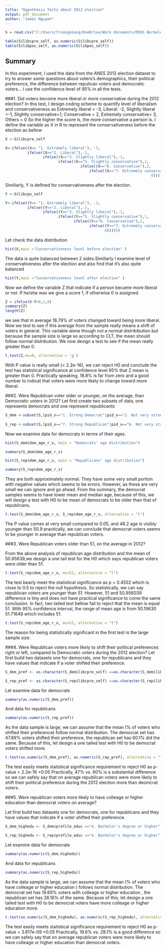 ```yaml
---
title: "Hypothesis Tests about 2012 election"
output: pdf_document
author: "James Nguyen"
---
```



```r
S = read.csv("C:/Users/TruongGiang/OneDrive/Work documents/MIDS Berkeley/W203-1/lab3/ANES_2012_sel.csv")

```


```r

table(S$libcpre_self, as.numeric(S$libcpre_self))
table(S$libpos_self, as.numeric(S$libpos_self))

```

## Summary
In this experiment, I used the data from the ANES 2012 election dataset to try to answer some questions about voters's demographics, their political preference, the difference between repulican voters and democratic voters...
I use the confidence level of 95% in all the tests.

###1. Did voters become more liberal or more conservative during the 2012 election?
In this test, I design coding scheme to quantify level of liberalism and conservativeness as Extremely liberal = -3, Liberal: -2, Slightly liberal =-1, Slightly conservative=1, Conservative = 2, Extremely conservative= 3, Others = 0
So the higher the score is, the more conservative a person is.
I define the variable as X in R to represent the conservativeness before the election as bellow

```r
X <-S$libcpre_self

X<-ifelse((X== "1. Extremely liberal"), -3,
          ifelse((X=="2. Liberal"),-2,
                 ifelse((X=="3. Slightly liberal"),-1,
                        ifelse((X=="5. Slightly conservative"),1,
                                  ifelse((X=="6. Conservative"),2,
                                      ifelse((X=="7. Extremely conservative"),3,
                                                                  0))))))
```
Similiarly, Y is defined for conservativeness after the election.
```r
Y <-S$libcpo_self

Y<-ifelse((Y== "1. Extremely liberal"), -3,
          ifelse((Y=="2. Liberal"),-2,
                 ifelse((Y=="3. Slightly liberal"),-1,
                        ifelse((Y=="5. Slightly conservative"),1,
                               ifelse((Y=="6. Conservative"),2,
                                      ifelse((Y=="7. Extremely conservative"),3,
                                             0))))))

```

Let check the data distribution

```r
hist(X,main ="Conservativeness level before election" )

```

The data is quite balanced between 2 sides.Similiarly I examine level of conservativeness after the election and also find that it's also quite balanced 

```r
hist(Y,main ="Conservativeness level after election" )

```

Now we define the variable Z that indicate if a person became more liberal or not. If he/she was we give a score 1, if otherwise 0 is assigned.

```r
Z = ifelse(X-Y>0,1,0)
summary(Z)
length(Z)
```
we see that in average 18.79% of voters changed toward being more liberal. Now we test to see if this average from the sample really means a shift of voters in general.
This variable alone though not a normal distribibution but because the sample size is large so according to CLT, the mean should follow normal distribution. We now design a test to see if the mean really greater than 0.
```r
t.test(Z,mu=0, alternative = 'g')

```

With P value is really small (< 2.2e-16), we can reject H0 and conclude the test has statistical significance at confidence level 95% that Z mean is greater than 0. 
Practically speaking, 18.8% is far from zero and a good number to indicat that voters were more likely to change toward more liberal.

###2. Were Republican voter older or younger, on the average, than Democratic voters in 2012?
Let first create two subsets of data, one represents democrats and one represent republicants


```r

S_dem <-subset(S,(pid_x=="1. Strong Democrat"|pid_x=="2. Not very strong Democract")) 
       
S_rep <-subset(S,(pid_x=="7. Strong Republican"|pid_x=="6. Not very strong Republican"))


```

Now we examine data for democrats in terms of their ages.
```r
hist(S_dem$dem_age_r_x, main = "Democrats' age distribution")


```

```r
summary(S_dem$dem_age_r_x)

```


```r
hist(S_rep$dem_age_r_x, main = "Republicans' age distribution")

```
```r
summary(S_rep$dem_age_r_x)
```

They are both approximately normal. They have some very small portion with negative values which seems to be errors. 
However, as these are very small we can ignore and go ahead.
From the summary, the democrat samples seems to have lower mean and median age, because of this, we will design a test with H0 to be mean of democrats  to be older than that of republicans.
```r
t.test(S_dem$dem_age_r_x, S_rep$dem_age_r_x, alternative = "l")

```
The P value comes at very small compared to 0.05, and 48.2 age is visibly younger than 50.9 practically, we can conclude that democrat voters seems to be younger in average than republican voters.

###3. Were Republican voters older than 51, on the average in 2012?

From the above analysis of republican age distribution and the mean of 50.95639,we design a one tail test for the H0 which says republican voters were older than 51.
```r
t.test(S_rep$dem_age_r_x, mu=51, alternative = "l")


```
The test bearly meet the statistical significance as p = 0.4552 which is close to 0.5 to reject the null hypothesis.
So statistically, we can say republican voters are younger than 51.
However, 51 and 50.956039 difference is tiny and does not have practical significance to come the same conclusion.
In fact, two tailed test bellow fail to reject that the mean is equal 51. With 95% confidence interval, the range of mean age is from 50.19630 51.71648 which includes 51.

```r

t.test(S_rep$dem_age_r_x, mu=51, alternative = "t")
```

The reason for being statistically significant in the first test is the large sample size.

###4. Were Republican voters more likely to shift their political preferences right or left, compared to Democratic voters during the 2012 election?
Let first build two datasets one for democrats, one for republicans and they have values that indicate if a voter shifted their preference.

```r

S_dem_pref <- as.character(S_dem$libcpre_self) ==as.character(S_dem$libcpo_self)

S_rep_pref <- as.character(S_rep$libcpre_self) ==as.character(S_rep$libcpo_self)

```

Let examine data for democrats

```r
summary(as.numeric(S_dem_pref))
```
And data for republicans
```r

summary(as.numeric(S_rep_pref))
```

As the data sample is large, we can assume that the mean (% of voters who shifted their preference) follow normal distribution.
The democrat set has 47.89% voters shifted their preference, the republican set has 60.1% did the same. Because of this, let design a one tailed test with H0 to be democrat voters shifted more.
```r
t.test(as.numeric(S_dem_pref), as.numeric(S_rep_pref), alternative = "l")

```
The test easily meets statistical significance requirement to reject H0 as p-value < 2.2e-16 <0.05
Practically, 47% vs. 60% is a substantial difference so we can safely say that on average republican voters were more likely to shift their political preference during the 2012 election more than deomcrat voters.

###5. Were republican voters more likely to have  colleage or higher education than democrat voters on average?

Let first build two datasets one for democrats, one for republicans and they have values that indicate if a voter shifted their preference.

```r


S_dem_highedu <- S_dem$profile_educ =="4. Bachelor's degree or higher"

S_rep_highedu <- S_rep$profile_educ =="4. Bachelor's degree or higher"

```

Let examine data for democrats

```r
summary(as.numeric(S_dem_highedu))
```
And data for republicans
```r

summary(as.numeric(S_rep_highedu))
```

As the data sample is large, we can assume that the mean (% of voters who have colleage or higher education ) follows normal distribution.
The democrat set has 19.69% voters with colleage or higher education , the republican set has 28.16% of the same. Because of this, let design a one tailed test with H0 to be democrat voters have more colleage or higher education more.
```r
t.test(as.numeric(S_dem_highedu), as.numeric(S_rep_highedu), alternative = "l")

```

The test easily meets statistical significance requirement to reject H0 as p-value = 3.817e-09 <0.05
Practically, 19.6% vs. 28.1% is a good difference so we can safely say that on average republican voters were more likely to have colleage or higher education than democrat voters.
